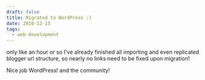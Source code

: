 ```yaml
---
draft: false
title: Migrated to WordPress :)
date: 2010-12-15
tags:
  - web-development
---
```

only like an hour or so I&#8217;ve already finished all importing and even replicated blogger url structure, so nearly no links need to be fixed upon migration!

Nice job WordPress! and the community!
